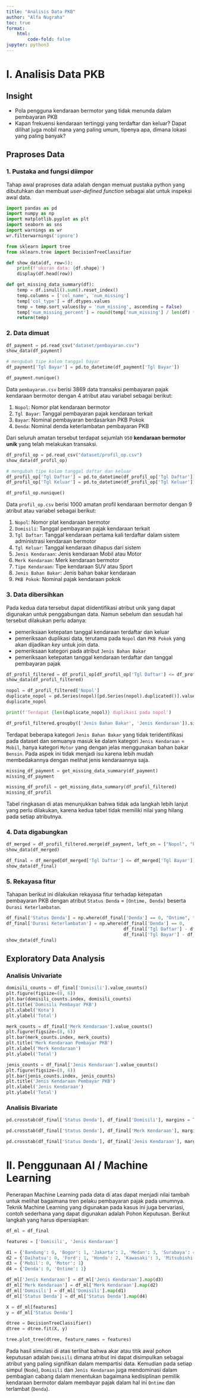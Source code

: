 ---
title: "Analisis Data PKB"
author: "Alfa Nugraha"
toc: true
format: 
    html:
        code-fold: false
jupyter: python3
---

# I. Analisis Data PKB

## Insight

- Pola pengguna kendaraan bermotor yang tidak menunda dalam pembayaran PKB
- Kapan frekuensi kendaraan tertinggi yang terdaftar dan keluar? Dapat dilihat juga mobil mana yang paling umum, tipenya apa, dimana lokasi yang paling banyak? 

## Praproses Data

### 1. Pustaka and fungsi diimpor

Tahap awal praproses data adalah dengan memuat pustaka python yang dibutuhkan dan membuat *user-defined function* sebagai alat untuk inspeksi awal data.

```{python}
import pandas as pd
import numpy as np
import matplotlib.pyplot as plt
import seaborn as sns
import warnings as wr
wr.filterwarnings('ignore')

from sklearn import tree
from sklearn.tree import DecisionTreeClassifier

def show_data(df, row=5):
    print(f'ukuran data: {df.shape}')
    display(df.head(row))

def get_missing_data_summary(df):
    temp = df.isnull().sum().reset_index()
    temp.columns = ['col_name', 'num_missing']
    temp['col_type'] = df.dtypes.values
    temp = temp.sort_values(by = 'num_missing', ascending = False)
    temp['num_missing_percent'] = round(temp['num_missing'] / len(df) * 100, 2)
    return(temp)
```

### 2. Data dimuat

```{python}
df_payment = pd.read_csv("dataset/pembayaran.csv")
show_data(df_payment)
```

```{python}
# mengubah tipe kolom tanggal bayar
df_payment['Tgl Bayar'] = pd.to_datetime(df_payment['Tgl Bayar'])
```

```{python}
df_payment.nunique()
```

Data `pembayaran.csv` berisi 3869 data transaksi pembayaran pajak kendaraan bermotor dengan 4 atribut atau variabel sebagai berikut:

1. `Nopol`: Nomor plat kendaraan bermotor
2. `Tgl Bayar`: Tanggal pembayaran pajak kendaraan terkait
3. `Bayar`: Nominal pembayaran berdasarkan PKB Pokok
4. `Denda`: Nominal denda keterlambatan pembayaran PKB

Dari seluruh amatan tersebut terdapat sejumlah `950` **kendaraan bermotor unik** yang telah melakukan transaksi.

```{python}
df_profil_op = pd.read_csv("dataset/profil_op.csv")
show_data(df_profil_op)
```

```{python}
# mengubah tipe kolom tanggal daftar dan keluar
df_profil_op['Tgl Daftar'] = pd.to_datetime(df_profil_op['Tgl Daftar'])
df_profil_op['Tgl Keluar'] = pd.to_datetime(df_profil_op['Tgl Keluar'])
```

```{python}
df_profil_op.nunique()
```

Data `profil_op.csv` berisi 1000 amatan profil kendaraan bermotor dengan 9 atribut atau variabel sebagai berikut:

1. `Nopol`: Nomor plat kendaraan bermotor
2. `Domisili`: Tanggal pembayaran pajak kendaraan terkait
3. `Tgl Daftar`: Tanggal kendaraan pertama kali terdaftar dalam sistem administrasi kendaraan bermotor 
4. `Tgl Keluar`: Tanggal kendaraan dihapus dari sistem
5. `Jenis Kendaraan`: Jenis kendaraan Mobil atau Motor
6. `Merk Kendaraan`: Merk kendaraan bermotor
7. `Tipe Kendaraan`: Tipe kendaraan SUV atau Sport
8. `Jenis Bahan Bakar`: Jenis bahan bakar kendaraan
9. `PKB Pokok`: Nominal pajak kendaraan pokok

### 3. Data dibersihkan

Pada kedua data tersebut dapat diidentifikasi atribut unik yang dapat digunakan untuk penggabungan data. Namun sebelum dan sesudah hal tersebut dilakukan perlu adanya:

- pemeriksaan ketepatan tanggal kendaraan terdaftar dan keluar 
- pemeriksaan duplikasi data, terutama pada `Nopol` dan `PKB Pokok` yang akan dijadikan *key* untuk join data.
- pemeriksaan kategori pada atribut `Jenis Bahan Bakar`
- pemeriksaan ketepatan tanggal kendaraan terdaftar dan tanggal pembayaran pajak

```{python}
df_profil_filtered = df_profil_op[df_profil_op['Tgl Daftar'] <= df_profil_op['Tgl Keluar']]
show_data(df_profil_filtered)
```

```{python}
nopol = df_profil_filtered['Nopol']
duplicate_nopol = pd.Series(nopol)[pd.Series(nopol).duplicated()].values
duplicate_nopol
```

```{python}
print(f'Terdapat {len(duplicate_nopol)} duplikasi pada nopol')
```

```{python}
df_profil_filtered.groupby(['Jenis Bahan Bakar', 'Jenis Kendaraan']).size().unstack(fill_value=0)
```

Terdapat beberapa kategori `Jenis Bahan Bakar` yang tidak teridentifikasi pada dataset dan semuanya masuk ke dalam kategori `Jenis Kendaraan` = `Mobil`, hanya kategori `Motor` yang dengan jelas menggunakan bahan bakar `Bensin`. Pada aspek ini tidak menjadi isu karena lebih mudah membedakannya dengan melihat jenis kendaraannya saja. 

```{python}
missing_df_payment = get_missing_data_summary(df_payment)
missing_df_payment
```

```{python}
missing_df_profil = get_missing_data_summary(df_profil_filtered)
missing_df_profil
```

Tabel ringkasan di atas menunjukkan bahwa tidak ada langkah lebih lanjut yang perlu dilakukan, karena kedua tabel tidak memiliki nilai yang hilang pada setiap atributnya. 

### 4. Data digabungkan

```{python}
df_merged = df_profil_filtered.merge(df_payment, left_on = ["Nopol", "PKB Pokok"], right_on = ["Nopol", "Bayar"], how = "left")
show_data(df_merged)
```

```{python}
df_final = df_merged[df_merged['Tgl Daftar'] <= df_merged['Tgl Bayar']]
show_data(df_final)
```

### 5. Rekayasa fitur

Tahapan berikut ini dilakukan rekayasa fitur terhadap ketepatan pembayaran PKB dengan atribut `Status Denda` = `[Ontime, Denda]` beserta `Durasi Keterlambatan`.

```{python}
df_final['Status Denda'] = np.where(df_final['Denda'] == 0, "Ontime", "Denda")
df_final['Durasi Keterlambatan'] = np.where(df_final['Denda'] == 0, 
                                            df_final['Tgl Daftar'] - df_final['Tgl Daftar'], 
                                            df_final['Tgl Bayar'] - df_final['Tgl Daftar'])
show_data(df_final)
```

## Exploratory Data Analysis


### Analisis Univariate

```{python}
domisili_counts = df_final['Domisili'].value_counts()
plt.figure(figsize=(8, 6))
plt.bar(domisili_counts.index, domisili_counts)
plt.title('Domisili Pembayar PKB')
plt.xlabel('Kota')
plt.ylabel('Total')
```

```{python}
merk_counts = df_final['Merk Kendaraan'].value_counts()
plt.figure(figsize=(8, 6))
plt.bar(merk_counts.index, merk_counts)
plt.title('Merk Kendaraan Pembayar PKB')
plt.xlabel('Merk Kendaraan')
plt.ylabel('Total')
```

```{python}
jenis_counts = df_final['Jenis Kendaraan'].value_counts()
plt.figure(figsize=(8, 6))
plt.bar(jenis_counts.index, jenis_counts)
plt.title('Jenis Kendaraan Pembayar PKB')
plt.xlabel('Jenis Kendaraan')
plt.ylabel('Total')
```


### Analisis Bivariate

```{python}
pd.crosstab(df_final['Status Denda'], df_final['Domisili'], margins = True)
```

```{python}
pd.crosstab(df_final['Status Denda'], df_final['Merk Kendaraan'], margins = True)
```

```{python}
pd.crosstab(df_final['Status Denda'], df_final['Jenis Kendaraan'], margins = True)
```

# II. Penggunaan AI / Machine Learning

Penerapan Machine Learning pada data di atas dapat menjadi nilai tambah untuk melihat bagaimana tren pelaku pembayaran pajak pada umumnya. Teknik Machine Learning yang digunakan pada kasus ini juga bervariasi, contoh sederhana yang dapat digunakan adalah Pohon Keputusan. Berikut langkah yang harus dipersiapkan:  

```{python}
df_ml = df_final

features = ['Domisili', 'Jenis Kendaraan']

d1 = {'Bandung': 0, 'Bogor': 1, 'Jakarta': 2, 'Medan': 3, 'Surabaya': 4}
d2 = {'Daihatsu': 0, 'Ford': 1, 'Honda': 2, 'Kawasaki': 3, 'Mitsubishi': 4, 'Suzuki': 5, 'Toyota': 6, 'Yamaha': 7}
d3 = {'Mobil': 0, 'Motor': 1}
d4 = {'Denda': 0, 'Ontime': 1}

df_ml['Jenis Kendaraan'] = df_ml['Jenis Kendaraan'].map(d3)
df_ml['Merk Kendaraan'] = df_ml['Merk Kendaraan'].map(d2)
df_ml['Domisili'] = df_ml['Domisili'].map(d1)
df_ml['Status Denda'] = df_ml['Status Denda'].map(d4)

X = df_ml[features]
y = df_ml['Status Denda']

dtree = DecisionTreeClassifier()
dtree = dtree.fit(X, y)

tree.plot_tree(dtree, feature_names = features)
```

Pada hasil simulasi di atas terlihat bahwa akar atau titik awal pohon keputusan adalah `Domisili` dimana atribut ini dapat disimpulkan sebagai atribut yang paling signifikan dalam mempartisi data. Kemudian pada setiap simpul (`Node`), `Domisili` dan `Jenis Kendaraan` juga mendominasi dalam pembagian cabang dalam menentukan bagaimana kedisiplinan pemilik kendaraan bermotor dalam membayar pajak dalam hal ini `Ontime` dan terlambat (`Denda`).